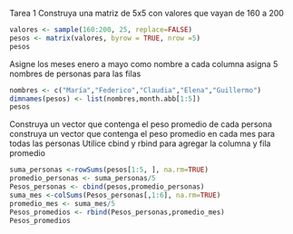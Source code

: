 Tarea 1
Construya una matriz de 5x5 con valores que vayan de 160 a 200
```r
valores <- sample(160:200, 25, replace=FALSE)
pesos <- matrix(valores, byrow = TRUE, nrow =5)
pesos
```
Asigne los meses enero a mayo como nombre a cada columna
asigna 5 nombres de personas para las filas
```r
nombres <- c("María","Federico","Claudia","Elena","Guillermo")
dimnames(pesos) <- list(nombres,month.abb[1:5])
pesos
```
Construya un vector que contenga el peso promedio de cada persona
construya un vector que contenga el peso promedio en cada mes para todas las personas
Utilice cbind y rbind para agregar la columna y fila promedio
```r
suma_personas <-rowSums(pesos[1:5, ], na.rm=TRUE)
promedio_personas <- suma_personas/5
Pesos_personas <- cbind(pesos,promedio_personas)
suma_mes <-colSums(Pesos_personas[,1:6], na.rm=TRUE)
promedio_mes <- suma_mes/5
Pesos_promedios <- rbind(Pesos_personas,promedio_mes)
Pesos_promedios
```


